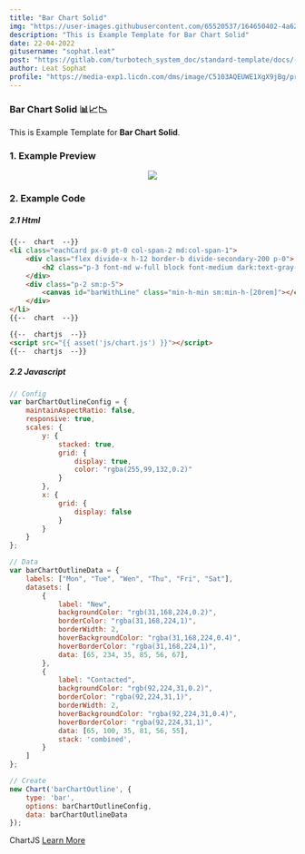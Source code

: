 ```yaml
---
title: "Bar Chart Solid"
img: "https://user-images.githubusercontent.com/65520537/164650402-4a627c9b-4d17-4145-bd23-e9bfd22e58bd.png"
description: "This is Example Template for Bar Chart Solid"
date: 22-04-2022
gitusername: "sophat.leat"
post: "https://gitlab.com/turbotech_system_doc/standard-template/docs/-/edit/main/posts/barChartSolid.mdx"
author: Leat Sophat
profile: "https://media-exp1.licdn.com/dms/image/C5103AQEUWE1XgX9jBg/profile-displayphoto-shrink_200_200/0/1584979740813?e=1653523200&v=beta&t=8zDA1D4XOfriqkEuu6LY6_q5wFKcdql1aC3Ik35hNMQ"
---
```


###  Bar Chart Solid 📊📈📉
This is Example Template for **Bar Chart Solid**.

### 1. Example Preview

<div align="center">
    <img src="https://user-images.githubusercontent.com/65520537/164621046-854ccec9-ed67-4744-9283-3ea57d3c5fc3.png"/>
</div>

### 2. Example Code
##### 2.1 Html
```html
{{--  chart  --}}
<li class="eachCard px-0 pt-0 col-span-2 md:col-span-1">
    <div class="flex divide-x h-12 border-b divide-secondary-200 p-0">
        <h2 class="p-3 font-md w-full block font-medium dark:text-gray-100">Bar with Line Chart Outline </h2>
    </div>
    <div class="p-2 sm:p-5">
        <canvas id="barWithLine" class="min-h-min sm:min-h-[20rem]"></canvas>
    </div>
</li>
{{--  chart  --}}

{{--  chartjs  --}}
<script src="{{ asset('js/chart.js') }}"></script>
{{--  chartjs  --}}
```
##### 2.2 Javascript
```js
// Config
var barChartOutlineConfig = {
    maintainAspectRatio: false,
    responsive: true,
    scales: {
        y: {
            stacked: true,
            grid: {
                display: true,
                color: "rgba(255,99,132,0.2)"
            }
        },
        x: {
            grid: {
                display: false
            }
        }
    }
};

// Data
var barChartOutlineData = {
    labels: ["Mon", "Tue", "Wen", "Thu", "Fri", "Sat"],
    datasets: [
        {
            label: "New",
            backgroundColor: "rgb(31,168,224,0.2)",
            borderColor: "rgba(31,168,224,1)",
            borderWidth: 2,
            hoverBackgroundColor: "rgba(31,168,224,0.4)",
            hoverBorderColor: "rgba(31,168,224,1)",
            data: [65, 234, 35, 85, 56, 67],
        },
        {
            label: "Contacted",
            backgroundColor: "rgb(92,224,31,0.2)",
            borderColor: "rgba(92,224,31,1)",
            borderWidth: 2,
            hoverBackgroundColor: "rgba(92,224,31,0.4)",
            hoverBorderColor: "rgba(92,224,31,1)",
            data: [65, 100, 35, 81, 56, 55],
            stack: 'combined',
        }
    ]
};

// Create 
new Chart('barChartOutline', {
    type: 'bar',
    options: barChartOutlineConfig,
    data: barChartOutlineData
});
```

<div align={`center`}>
    ChartJS <a href="https://www.chartjs.org/docs/latest/samples/line/line.html" style={{ color: 'rgba(var(--ni-primary-500))' }}> Learn More</a> <br/>
</div>
